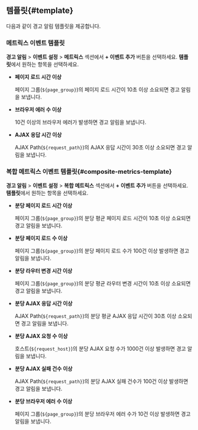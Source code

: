 ## 템플릿{#template}

다음과 같이 경고 알림 템플릿을 제공합니다. 

### 메트릭스 이벤트 템플릿

**경고 알림** > **이벤트 설정** > **메트릭스** 섹션에서 **+ 이벤트 추가** 버튼을 선택하세요. **템플릿**에서 원하는 항목을 선택하세요.

* **페이지 로드 시간 이상**

  페이지 그룹(`${page_group}`)의 페이지 로드 시간이 10초 이상 소요되면 경고 알림을 보냅니다.

* **브라우저 에러 수 이상**

  10건 이상의 브라우저 에러가 발생하면 경고 알림을 보냅니다.

* **AJAX 응답 시간 이상**

  AJAX Path(`${request_path}`)의 AJAX 응답 시간이 30초 이상 소요되면 경고 알림을 보냅니다.

### 복합 메트릭스 이벤트 템플릿{#composite-metrics-template}

**경고 알림** > **이벤트 설정** > **복합 메트릭스** 섹션에서 **+ 이벤트 추가** 버튼을 선택하세요. **템플릿**에서 원하는 항목을 선택하세요.

* **분당 페이지 로드 시간 이상**

  페이지 그룹(`${page_group}`)의 분당 평균 페이지 로드 시간이 10초 이상 소요되면 경고 알림을 보냅니다.

* **분당 페이지 로드 수 이상**

  페이지 그룹(`${page_group}`)의 분당 페이지 로드 수가 100건 이상 발생하면 경고 알림을 보냅니다.

* **분당 라우터 변경 시간 이상**

  페이지 그룹(`${page_group}`)의 분당 평균 라우터 변경 시간이 10초 이상 소요되면 경고 알림을 보냅니다.

* **분당 AJAX 응답 시간 이상**

  AJAX Path(`${request_path}`)의 분당 평균 AJAX 응답 시간이 30초 이상 소요되면 경고 알림을 보냅니다.

* **분당 AJAX 요청 수 이상**

  호스트(`${request_host}`)의 분당 AJAX 요청 수가 1000건 이상 발생하면 경고 알림을 보냅니다.

* **분당 AJAX 실패 건수 이상**

  AJAX Path(`${request_path}`)의 분당 AJAX 실패 건수가 100건 이상 발생하면 경고 알림을 보냅니다.

* **분당 브라우저 에러 수 이상**

  페이지 그룹(`${page_group}`)의 분당 브라우저 에러 수가 10건 이상 발생하면 경고 알림을 보냅니다.